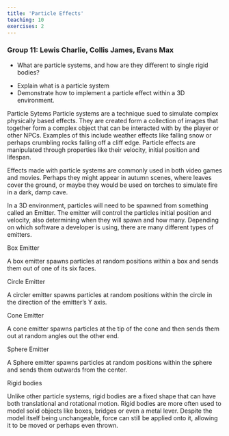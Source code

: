 ```yaml
---
title: 'Particle Effects'
teaching: 10
exercises: 2
---
```


### Group 11: Lewis Charlie, Collis James, Evans Max


:::::::::::::::::::::::::::::::::::::: questions 

- What are particle systems, and how are they different to single rigid bodies?

::::::::::::::::::::::::::::::::::::::::::::::::

::::::::::::::::::::::::::::::::::::: objectives

- Explain what is a particle system
- Demonstrate how to implement a particle effect within a 3D environment.

::::::::::::::::::::::::::::::::::::::::::::::::

Particle Sytems
Particle systems are a technique sued to simulate complex physically based effects. They are created form a collection of images that together form a complex object that can be interacted with by the player or other NPCs. Examples of this include weather effects like falling snow or perhaps crumbling rocks falling off a cliff edge. Particle effects are manipulated through properties like their velocity, initial position and lifespan.

Effects made with particle systems are commonly used in both video games and movies. Perhaps they might appear in autumn scenes, where leaves cover the ground, or maybe they would be used on torches to simulate fire in a dark, damp cave.

In a 3D environment, particles will need to be spawned from something called an Emitter. The emitter will control the particles initial position and velocity, also determining when they will spawn and how many. Depending on which software a developer is using, there are many different types of emitters.

Box Emitter

A box emitter spawns particles at random positions within a box and sends them out of one of its six faces.

Circle Emitter

A circler emitter spawns particles at random positions within the circle in the direction of the emitter’s Y axis.

Cone Emitter

A cone emitter spawns particles at the tip of the cone and then sends them out at random angles out the other end.

Sphere Emitter

A Sphere emitter spawns particles at random positions within the sphere and sends them outwards from the center.

Rigid bodies

Unlike other particle systems, rigid bodies are a fixed shape that can have both translational and rotational motion. Rigid bodies are more often used to model solid objects like boxes, bridges or even a metal lever. Despite the model itself being unchangeable, force can still be applied onto it, allowing it to be moved or perhaps even thrown.


